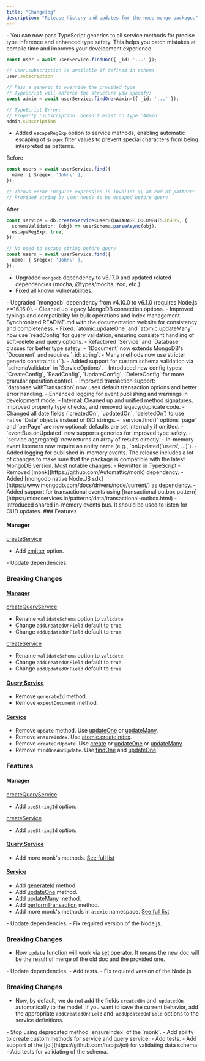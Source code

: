 ```yaml
---
title: "Changelog"
description: "Release history and updates for the node-mongo package."
---
```


<Update label="v3.3.0" description="July 15, 2025">
- You can now pass TypeScript generics to all service methods for precise type inference and enhanced type safety. This helps you catch mistakes at compile time and improves your development experience.

```typescript
const user = await userService.findOne({ _id: '...' });

// user.subscription is available if defined in schema
user.subscription

// Pass a generic to override the provided type
// TypeScript will enforce the structure you specify:
const admin = await userService.findOne<Admin>({ _id: '...' });

// TypeScript Error:
// Property 'subscription' doesn't exist on type 'Admin'
admin.subscription
```

- Added `escapeRegExp` option to service methods, enabling automatic escaping of `$regex` filter values to prevent special characters from being interpreted as patterns.

Before
```typescript
const users = await userService.find({
  name: { $regex: 'John\' }, 
});

// Throws error 'Regular expression is invalid: \\ at end of pattern'
// Provided string by user needs to be escaped before query
```

After
```typescript {3}
const service = db.createService<User>(DATABASE_DOCUMENTS.USERS, {
  schemaValidator: (obj) => userSchema.parseAsync(obj),
  escapeRegExp: true,
});

// No need to escape string before query
const users = await userService.find({
  name: { $regex: 'John\' },
});
```

- Upgraded `mongodb` dependency to v6.17.0 and updated related dependencies (mocha, @types/mocha, zod, etc.).
- Fixed all known vulnerabilities.
</Update>

<Update label="v3.2.0" description="October 10, 2023">
- Upgraded `mongodb` dependency from v4.10.0 to v6.1.0 (requires Node.js >=16.16.0).
- Cleaned up legacy MongoDB connection options.
- Improved typings and compatibility for bulk operations and index management.
</Update>

<Update label="v3.1.2" description="December 1, 2022">
- Synchronized README.md with the documentation website for consistency and completeness.
</Update>

<Update label="v3.1.1" description="October 24, 2022">
- Fixed: `atomic.updateOne` and `atomic.updateMany` now use `readConfig` for query validation, ensuring consistent handling of soft-delete and query options.
</Update>

<Update label="v3.1.0" description="October 17, 2022">
- Refactored `Service` and `Database` classes for better type safety:
  - `IDocument` now extends MongoDB's `Document` and requires `_id: string`.
  - Many methods now use stricter generic constraints (`<T extends IDocument>`).
- Added support for custom schema validation via `schemaValidator` in `ServiceOptions`.
- Introduced new config types: `CreateConfig`, `ReadConfig`, `UpdateConfig`, `DeleteConfig` for more granular operation control.
- Improved transaction support: `database.withTransaction` now uses default transaction options and better error handling.
- Enhanced logging for event publishing and warnings in development mode.
- Internal: Cleaned up and unified method signatures, improved property type checks, and removed legacy/duplicate code.
</Update>

<Update label="v3.0.4" description="September 7, 2022">
- Changed all date fields (`createdOn`, `updatedOn`, `deletedOn`) to use native `Date` objects instead of ISO strings.
</Update>

<Update label="v3.0.3" description="August 3, 2022">
- `service.find()` options `page` and `perPage` are now optional; defaults are set internally if omitted.
</Update>

<Update label="v3.0.2" description="June 24, 2022">
- `eventBus.onUpdated` now supports generics for improved type safety.
- `service.aggregate()` now returns an array of results directly.
</Update>

<Update label="v3.0.1" description="June 21, 2022">
- In-memory event listeners now require an entity name (e.g., `onUpdated('users', ...)`).
- Added logging for published in-memory events.
</Update>

<Update label="v3.0.0" description="March 28, 2022">
The release includes a lot of changes to make sure that the package is compatible with the latest MongoDB version.
Most notable changes:
- Rewritten in TypeScript
- Removed [monk](https://github.com/Automattic/monk) dependency.
- Added [mongodb native Node.JS sdk](https://www.mongodb.com/docs/drivers/node/current/) as dependency.
- Added support for transactional events using [transactional outbox pattern](https://microservices.io/patterns/data/transactional-outbox.html)
- Introduced shared in-memory events bus. It should be used to listen for CUD updates.
</Update>

<Update label="v2.1.0" description="October 15, 2020">
### Features

#### Manager

[createService](API.md#createservice)

- Add [emitter](API.md#createservice) option.
</Update>

<Update label="v2.0.0" description="September 29, 2020">
- Update dependencies.

### Breaking Changes

#### [Manager](API.md#manager)

[createQueryService](API.md#createqueryservice)

- Rename `validateSchema` option to `validate`.
- Change `addCreatedOnField` default to `true`.
- Change `addUpdatedOnField` default to `true`.

[createService](API.md#createservice)

- Rename `validateSchema` option to `validate`.
- Change `addCreatedOnField` default to `true`.
- Change `addUpdatedOnField` default to `true`.

#### [Query Service](API.md#query-service)

- Remove `generateId` method.
- Remove `expectDocument` method.

#### [Service](API.md#service)

- Remove `update` method. Use [updateOne](API.md#updateone) or [updateMany](API.md#updatemany).
- Remove `ensureIndex`. Use [atomic.createIndex](API.md#atomiccreateindex).
- Remove `createOrUpdate`. Use [create](API.md#create) or [updateOne](API.md#updateone) or [updateMany](API.md#updatemany).
- Remove `findOneAndUpdate`. Use [findOne](API.md#findone) and [updateOne](API.md#updateone).

### Features

#### Manager

[createQueryService](API.md#createqueryservice)

- Add `useStringId` option.

[createService](API.md#createservice)

- Add `useStringId` option.

#### [Query Service](API.md#query-service)

- Add more monk's methods. [See full list](API.md#query-service)

#### [Service](API.md#service)

- Add [generateId](API.md#generateid) method.
- Add [updateOne](API.md#updateone) method.
- Add [updateMany](API.md#updatemany) method.
- Add [performTransaction](API.md#performtransaction) method.
- Add more monk's methods in `atomic` namespace. [See full list](API.md#service)
</Update>

<Update label="v1.1.0" description="June 25, 2019">
- Update dependencies.
- Fix required version of the Node.js.

### Breaking Changes

- Now `update` function will work via [set](https://docs.mongodb.com/manual/reference/operator/update/set/) operator. It means the new doc will be the result of merge of the old doc and the provided one.
</Update>

<Update label="v1.0.0" description="May 23, 2018">
- Update dependencies.
- Add tests.
- Fix required version of the Node.js.

### Breaking Changes

- Now, by default, we do not add the fields `createdOn` and` updatedOn` automatically to the model. If you want to save the current behavior, add the appropriate `addCreatedOnField` and` addUpdatedOnField` options to the service definitions.
</Update>

<Update label="v0.3.1" description="December 16, 2017">
- Stop using deprecated method `ensureIndex` of the `monk`.
</Update>

<Update label="v0.3.0" description="October 24, 2017">
- Add ability to create custom methods for service and query service.
- Add tests.
</Update>

<Update label="v0.2.0" description="October 12, 2017">
- Add support of the [joi](https://github.com/hapijs/joi) for validating data schema.
- Add tests for validating of the schema.
</Update>
